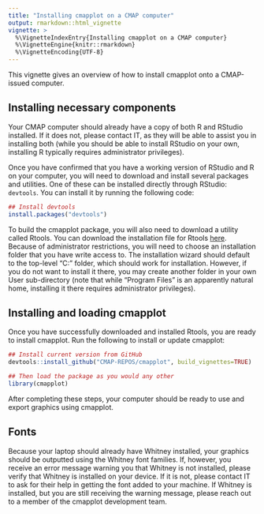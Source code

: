 ```yaml
---
title: "Installing cmapplot on a CMAP computer"
output: rmarkdown::html_vignette
vignette: >
  %\VignetteIndexEntry{Installing cmapplot on a CMAP computer}
  %\VignetteEngine{knitr::rmarkdown}
  %\VignetteEncoding{UTF-8}
---
```


This vignette gives an overview of how to install cmapplot onto a CMAP-issued computer.


## Installing necessary components

Your CMAP computer should already have a copy of both R and RStudio installed. If it does not, please contact IT, as they will be able to assist you in installing both (while you should be able to install RStudio on your own, installing R typically requires administrator privileges).

Once you have confirmed that you have a working version of RStudio and R on your computer, you will need to download and install several packages and utilities. One of these can be installed directly through RStudio: `devtools`. You can install it by running the following code:

``` r
## Install devtools 
install.packages("devtools")
```

To build the cmapplot package, you will also need to download a utility called Rtools. You can download the installation file for Rtools [here](https://cran.rstudio.com/bin/windows/Rtools/). Because of administrator restrictions, you will need to choose an installation folder that you have write access to. The installation wizard should default to the top-level "C:" folder, which should work for installation. However, if you do not want to install it there, you may create another folder in your own User sub-directory (note that while "Program Files" is an apparently natural home, installing it there requires administrator privileges).

## Installing and loading cmapplot

Once you have successfully downloaded and installed Rtools, you are ready to install cmapplot. Run the following to install or update cmapplot:

``` r
## Install current version from GitHub
devtools::install_github("CMAP-REPOS/cmapplot", build_vignettes=TRUE)

## Then load the package as you would any other
library(cmapplot)
```

After completing these steps, your computer should be ready to use and export graphics using cmapplot. 

## Fonts

Because your laptop should already have Whitney installed, your graphics should be outputted using the Whitney font families. If, however, you receive an error message warning you that Whitney is not installed, please verify that Whitney is installed on your device. If it is not, please contact IT to ask for their help in getting the font added to your machine. If Whitney is installed, but you are still receiving the warning message, please reach out to a member of the cmapplot development team.
